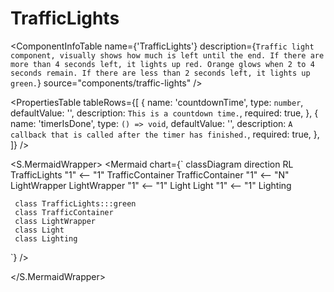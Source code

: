 

<Meta title="ApplicationModel/Components/TrafficLights/docs" />

# TrafficLights

<ComponentInfoTable
  name={'TrafficLights'}
  description={`Traffic light component, visually shows how much is left until the end. If there are more than 4 seconds left, it lights up red. Orange glows when 2 to 4 seconds remain. If there are less than 2 seconds left, it lights up green.`}
  source="components/traffic-lights"
/>

<PropertiesTable
  tableRows={[
    {
      name: 'countdownTime',
      type: `number`,
      defaultValue: '',
      description: `This is a countdown time.`,
      required: true,
    },
    {
      name: 'timerIsDone',
      type: `() => void`,
      defaultValue: '',
      description: `A callback that is called after the timer has finished.`,
      required: true,
    },
  ]}
/>

<S.MermaidWrapper>
<Mermaid
  chart={`
     classDiagram
     direction RL
     TrafficLights "1" <-- "1" TrafficContainer
     TrafficContainer "1" <-- "N" LightWrapper
     LightWrapper "1" <-- "1" Light
     Light "1" <-- "1" Lighting

     class TrafficLights:::green
     class TrafficContainer
     class LightWrapper
     class Light
     class Lighting

`}
/>

</S.MermaidWrapper>

<ReferenceList tableRows={[]} />
